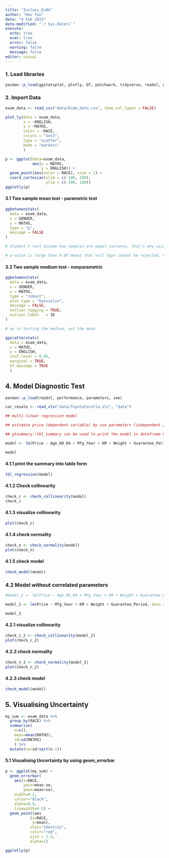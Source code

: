 ```yaml
---
title: "Inclass_Ex04"
author: "Hou Tao"
date: "4 Feb 2023"
date-modified: "`r Sys.Date()`"
execute: 
  echo: true
  eval: true
  error: false
  warning: false
  message: false
editor: visual
---
```


### 1. Load libraries

```r

pacman::p_load(ggstatsplot, plotly, DT, patchwork, tidyverse, readxl, gifski, gapminder, gtsummary, ggdist)

```

### 2. Import Data

```r

exam_data <- read_csv("data/Exam_data.csv", show_col_types = FALSE)

```

```r
plot_ly(data = exam_data,
        x = ~ENGLISH,
        y = ~MATHS,
        color = ~RACE,
        colors = "Set3",
        type = "scatter",
        mode = "markers"
        )
```

```r
p <- ggplot(data=exam_data, 
            aes(x = MATHS,
                y = ENGLISH)) +
  geom_point(aes(color = RACE), size = 1) +
  coord_cartesian(xlim = c(-100, 100),
                  ylim = c(-100, 100))
ggplotly(p)
```

#### 3.1 Two sample mean test - parametric test

```r

ggbetweenstats(
  data = exam_data,
  x = GENDER,
  y = MATHS,
  type = "p",
  message = FALSE
)

# student-t test assume two samples are equal variance, that's why using wetch-test

# p-value is large than 0.05 means that null hypo cannot be rejected, meaning two sample mean has no significant different at 95% CI.

```

#### 3.2 Two sample medium test - nonparametric

```r
ggbetweenstats(
  data = exam_data,
  x = GENDER,
  y = MATHS,
  type = "robust",
  plot.type = "boxviolin",
  message = FALSE,
  outlier.tagging = TRUE,
  outlier.label   = ID
)

# np is testing the medium, not the mean

```

```r
ggscatterstats(
  data = exam_data,
  x = MATHS,
  y = ENGLISH,
  conf.level = 0.95,
  marginal = TRUE,
  bf.message = TRUE
  )
```

## 4. Model Diagnostic Test

```r
pacman::p_load(readxl, performance, parameters, see)
```

```r
car_resale <- read_xls("data/ToyotaCorolla.xls", "data")
```

```r

## multi-linear regression model

## estimate price (dependent variable) by use parameters (independent / explainable variables)

## gtsummary::tbl_summary can be used to print the model in dataframe model

model <- lm(Price ~ Age_08_04 + Mfg_Year + KM + Weight + Guarantee_Period, data = car_resale)

model

```

#### 4.1.1 print the summary into table form

```r

tbl_regression(model)

```

#### 4.1.2 Check collinearity

```r
check_c <- check_collinearity(model)
check_c
```

#### 4.1.3 visualize collinearity

```r
plot(check_c)
```

#### 4.1.4 check normality

```r
check_n <- check_normality(model)
plot(check_n)
```

#### 4.1.5 check model

```r
check_model(model)
```

### 4.2 Model without correlated parameters

```r

#model_2 <- lm(Price ~ Age_08_04 + Mfg_Year + KM + Weight + Guarantee_Period, data = car_resale)

model_2 <- lm(Price ~ Mfg_Year + KM + Weight + Guarantee_Period, data = car_resale)

model_2

```

#### 4.2.1 visualize collinearity

```r
check_c_2 <- check_collinearity(model_2)
plot(check_c_2)
```

#### 4.2.2 check normality

```r
check_n_2 <- check_normality(model_2)
plot(check_n_2)
```

#### 4.2.3 check model

```r
check_model(model)
```


## 5. Visualising Uncertainty
```r
my_sum <- exam_data %>%
  group_by(RACE) %>%
  summarise(
    n=n(),
    mean=mean(MATHS),
    sd=sd(MATHS)
    ) %>%
  mutate(se=sd/sqrt(n-1))
```

#### 5.1 Visualising Uncertainty by using geom_errorbar

```r
p <- ggplot(my_sum) +
  geom_errorbar(
    aes(x=RACE, 
        ymin=mean-se, 
        ymax=mean+se), 
    width=0.2, 
    colour="black", 
    alpha=0.9, 
    linewidth=0.5) +
  geom_point(aes
           (x=RACE, 
            y=mean), 
           stat="identity", 
           color="red",
           size = 1.5,
           alpha=1)

ggplotly(p)
```



